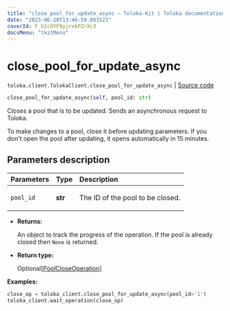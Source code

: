 ```yaml
---
title: "close_pool_for_update_async — Toloka-Kit | Toloka documentation"
date: "2023-06-20T13:46:59.891523"
coverId: F_bIcOYF9yjrxkPZrXc3
docsMenu: "tkitMenu"
---
```


# close_pool_for_update_async

`toloka.client.TolokaClient.close_pool_for_update_async` | [Source code](https://github.com/Toloka/toloka-kit/blob/v1.2.0/src/client/__init__.py#L1500)

```python
close_pool_for_update_async(self, pool_id: str)
```

Closes a pool that is to be updated. Sends an asynchronous request to Toloka.

To make changes to a pool, close it before updating parameters.
If you don't open the pool after updating, it opens automatically in 15 minutes.

## Parameters description

| Parameters | Type | Description |
| :----------| :----| :-----------|
`pool_id`|**str**|<p>The ID of the pool to be closed.</p>

* **Returns:**

  An object to track the progress of the operation. If the pool is already closed then `None` is returned.

* **Return type:**

  Optional\[[PoolCloseOperation](/docs/toloka-kit/reference/toloka.client.operations.PoolCloseOperation)\]

**Examples:**

```python
close_op = toloka_client.close_pool_for_update_async(pool_id='1')
toloka_client.wait_operation(close_op)
```